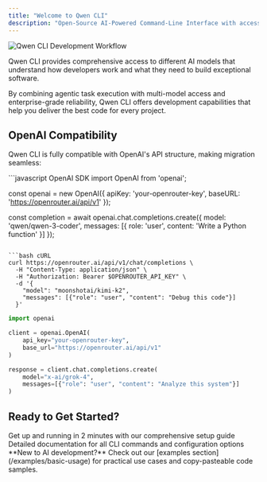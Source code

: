 ```yaml
---
title: "Welcome to Qwen CLI"
description: "Open-Source AI-Powered Command-Line Interface with access to major AI models including Qwen 3 Coder"
---
```


<img
  className="block dark:hidden mx-auto"
  src="/images/qwen-cli-interface.png"
  alt="Qwen CLI Development Workflow"
/>

Qwen CLI provides comprehensive access to different AI models that understand how developers work and what they need to build exceptional software. 

By combining agentic task execution with multi-model access and enterprise-grade reliability, Qwen CLI offers development capabilities that help you deliver the best code for every project.

## OpenAI Compatibility

Qwen CLI is fully compatible with OpenAI's API structure, making migration seamless:

<CodeGroup>
```javascript OpenAI SDK
import OpenAI from 'openai';

const openai = new OpenAI({
apiKey: 'your-openrouter-key',
baseURL: 'https://openrouter.ai/api/v1'
});

const completion = await openai.chat.completions.create({
model: 'qwen/qwen-3-coder',
messages: [{ role: 'user', content: 'Write a Python function' }]
});

````

```bash cURL
curl https://openrouter.ai/api/v1/chat/completions \
  -H "Content-Type: application/json" \
  -H "Authorization: Bearer $OPENROUTER_API_KEY" \
  -d '{
    "model": "moonshotai/kimi-k2",
    "messages": [{"role": "user", "content": "Debug this code"}]
  }'
````

```python Python
import openai

client = openai.OpenAI(
    api_key="your-openrouter-key",
    base_url="https://openrouter.ai/api/v1"
)

response = client.chat.completions.create(
    model="x-ai/grok-4",
    messages=[{"role": "user", "content": "Analyze this system"}]
)
```

</CodeGroup>

## Ready to Get Started?

<CardGroup cols={2}>
  <Card title="Quick Start Guide" icon="rocket" href="/quickstart">
    Get up and running in 2 minutes with our comprehensive setup guide
  </Card>
  <Card title="API Reference" icon="code" href="/api-reference/commands">
    Detailed documentation for all CLI commands and configuration options
  </Card>
</CardGroup>

<Note>
  **New to AI development?** Check out our [examples
  section](/examples/basic-usage) for practical use cases and copy-pasteable
  code samples.
</Note>
